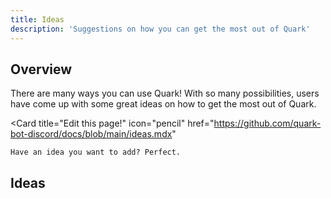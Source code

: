 ```yaml
---
title: Ideas
description: 'Suggestions on how you can get the most out of Quark'
---
```


## Overview

There are many ways you can use Quark! With so many possibilities, users have come
up with some great ideas on how to get the most out of Quark.

<Card
    title="Edit this page!"
    icon="pencil"
    href="https://github.com/quark-bot-discord/docs/blob/main/ideas.mdx"
  >
    Have an idea you want to add? Perfect.
</Card>


## Ideas

